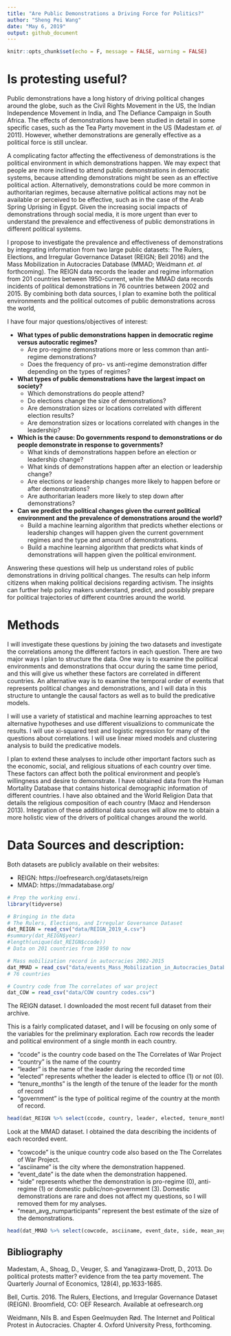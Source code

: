 ```yaml
---
title: "Are Public Demonstrations a Driving Force for Politics?"
author: "Sheng Pei Wang"
date: "May 6, 2019"
output: github_document
---
```


```r
knitr::opts_chunk$set(echo = F, message = FALSE, warning = FALSE)
```
# Is protesting useful?

Public demonstrations have a long history of driving political changes around the globe, such as the Civil Rights Movement in the US, the Indian Independence Movement in India, and The Defiance Campaign in South Africa. The effects of demonstrations have been studied in detail in some specific cases, such as the Tea Party movement in the US (Madestam *et. al* 2011). However, whether demonstrations are generally effective as a political force is still unclear. 

A complicating factor affecting the effectiveness of demonstrations is the political environment in which demonstrations happen. We may expect that people are more inclined to attend public demonstrations in democratic systems, because attending demonstrations might be seen as an effective political action. Alternatively, demonstrations could be more common in authoritarian regimes, because alternative political actions may not be available or perceived to be effective, such as in the case of the Arab Spring Uprising in Egypt. Given the increasing social impacts of demonstrations through social media, it is more urgent than ever to understand the prevalence and effectiveness of public demonstrations in different political systems. 

I propose to investigate the prevalence and effectiveness of demonstrations by integrating information from two large public datasets: The Rulers, Elections, and Irregular Governance Dataset (REIGN; Bell 2016) and the Mass Mobilization in Autocracies Database (MMAD; Weidmann *et. al* forthcoming). The REIGN data records the leader and regime information from 201 countries between 1950-current, while the MMAD data records incidents of political demonstrations in 76 countries between 2002 and 2015. By combining both data sources, I plan to examine both the political environments and the political outcomes of public demonstrations across the world,

I have four major questions/objectives of interest: 

* **What types of public demonstrations happen in democratic regime versus autocratic regimes?**
    + Are pro-regime demonstrations more or less common than anti-regime demonstrations?
    + Does the frequency of pro- vs anti-regime demonstration differ depending on the types of regimes?
* **What types of public demonstrations have the largest impact on society?**
    + Which demonstrations do people attend?
    + Do elections change the size of demonstrations?
    + Are demonstration sizes or locations correlated with different election results?
    + Are demonstration sizes or locations correlated with changes in the leadership?
* **Which is the cause: Do governments respond to demonstrations or do people demonstrate in response to governments?**
    + What kinds of demonstrations happen before an election or leadership change?
    + What kinds of demonstrations happen after an election or leadership change?
    + Are elections or leadership changes more likely to happen before or after demonstrations?
    + Are authoritarian leaders more likely to step down after demonstrations?
* **Can we predict the political changes given the current political environment and the prevalence of demonstrations around the world?**
    + Build a machine learning algorithm that predicts whether elections or leadership changes will happen given the current government regimes and the type and amount of demonstrations.
    + Build a machine learning algorithm that predicts what kinds of demonstrations will happen given the political environment.

Answering these questions will help us understand roles of public demonstrations in driving political changes. The results can help inform citizens when making political decisions regarding activism. The insights can further help policy makers understand, predict, and possibly prepare for political trajectories of different countries around the world.

# Methods

I will investigate these questions by joining the two datasets and investigate the correlations among the different factors in each question. There are two major ways I plan to structure the data. One way is to examine the political environments and demonstrations that occur during the same time period, and this will give us whether these factors are correlated in different countries. An alternative way is to examine the temporal order of events that represents political changes and demonstrations, and I will data in this structure to untangle the causal factors as well as to build the predicative models. 

I will use a variety of statistical and machine learning approaches to test alternative hypotheses and use different visualizions to communicate the results. I will use xi-squared test and logistic regression for many of the questions about correlations. I will use linear mixed models and clustering analysis to build the predicative models.

I plan to extend these analyses to include other important factors such as the economic, social, and religious situations of each country over time. These factors can affect both the political environment and people's willingness and desire to demonstrate. I have obtained data from the Human Mortality Database that contains historical demographic information of different countries. I have also obtained and the World Religion Data that details the religious composition of each country (Maoz and Henderson 2013). Integration of these additional data sources will allow me to obtain a more holistic view of the drivers of political changes around the world. 

# Data Sources and description:
Both datasets are publicly available on their websites:

*  REIGN: https://oefresearch.org/datasets/reign
*  MMAD: https://mmadatabase.org/

```r
# Prep the working envi.
library(tidyverse)

# Bringing in the data
# The Rulers, Elections, and Irregular Governance Dataset
dat_REIGN = read_csv("data/REIGN_2019_4.csv") 
#summary(dat_REIGN$year)
#length(unique(dat_REIGN$ccode))
# Data on 201 countries from 1950 to now

# Mass mobilization record in autocracies 2002-2015
dat_MMAD = read_csv("data/events_Mass_Mobilization_in_Autocracies_Database.csv")
# 76 countries

# Country code from The correlates of war project
dat_COW = read_csv("data/COW country codes.csv") 
```
The REIGN dataset. I downloaded the most recent full dataset from their archive.

This is a fairly complicated dataset, and I will be focusing on only some of the variables for the preliminary exploration. Each row records the leader and political environment of a single month in each country.

* "ccode" is the country code based on the The Correlates of War Project
* "country" is the name of the country
* "leader" is the name of the leader during the recorded time
* "elected" represents whether the leader is elected to office (1) or not (0).
* "tenure_months" is the length of the tenure of the leader for the month of record
* "government" is the type of political regime of the country at the month of record.

```r
head(dat_REIGN %>% select(ccode, country, leader, elected, tenure_months, government))
```

Look at the MMAD dataset. I obtained the data describing the incidents of each recorded event.

* "cowcode" is the unique country code also based on the The Correlates of War Project. 
* "asciiname" is the city where the demonstration happened.
* "event_date" is the date when the demonstration happened.
* "side" represents whether the demonstration is pro-regime (0), anti-regime (1) or domestic public/non-government (3). Domestic demonstrations are rare and does not affect my questions, so I will removed them for my analyses.
* "mean_avg_numparticipants" represent the best estimate of the size of the demonstrations.

```r
head(dat_MMAD %>% select(cowcode, asciiname, event_date, side, mean_avg_numparticipants))
```
## Bibliography
Madestam, A., Shoag, D., Veuger, S. and Yanagizawa-Drott, D., 2013. Do political protests matter? evidence from the tea party movement. The Quarterly Journal of Economics, 128(4), pp.1633-1685.

Bell, Curtis. 2016. The Rulers, Elections, and Irregular Governance Dataset (REIGN). Broomfield, CO: OEF Research. Available at oefresearch.org

Weidmann, Nils B. and Espen Geelmuyden Rød. The Internet and Political Protest in Autocracies. Chapter 4. Oxford University Press, forthcoming.
